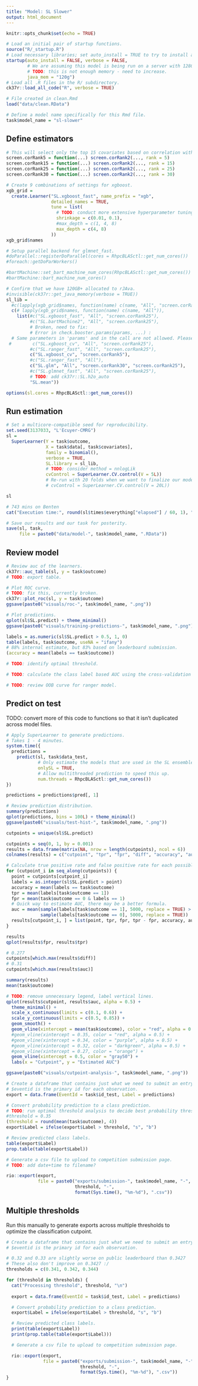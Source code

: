 ```yaml
---
title: "Model: SL Slower"
output: html_document
---
```


```r
knitr::opts_chunk$set(echo = TRUE)

# Load an initial pair of startup functions.
source("R/_startup.R")
# Load necessary libraries; set auto_install = TRUE to try to install any needed packages.
startup(auto_install = FALSE, verbose = FALSE,
        # We are assuming this model is being run on a server with 128GB+ RAM.
        # TODO: this is not enough memory - need to increase.
        java_mem = "120g")
# Load all .R files in the R/ subdirectory.
ck37r::load_all_code("R", verbose = TRUE)

# File created in clean.Rmd
load("data/clean.RData")

# Define a model name specifically for this Rmd file.
task$model_name = "sl-slower"
```

## Define estimators

```r

# This will select only the top 15 covariates based on correlation with the outcome.
screen.corRank5 = function(...) screen.corRank2(..., rank = 5)
screen.corRank15 = function(...) screen.corRank2(..., rank = 15)
screen.corRank25 = function(...) screen.corRank2(..., rank = 25)
screen.corRank30 = function(...) screen.corRank2(..., rank = 30)

# Create 9 combinations of settings for xgboost.
xgb_grid =
  create.Learner("SL.xgboost_fast", name_prefix = "xgb",
                 detailed_names = TRUE,
                 tune = list(
                   # TODO: conduct more extensive hyperparameter tuning.
                   shrinkage = c(0.01, 0.1),
                   #max_depth = c(1, 4, 8)
                   max_depth = c(4, 8)
                 ))
xgb_grid$names

# Setup parallel backend for glmnet_fast.
#doParallel::registerDoParallel(cores = RhpcBLASctl::get_num_cores())
#foreach::getDoParWorkers()

#bartMachine::set_bart_machine_num_cores(RhpcBLASctl::get_num_cores())
#bartMachine::bart_machine_num_cores()

# Confirm that we have 120GB+ allocated to rJAva.
#invisible(ck37r::get_java_memory(verbose = TRUE))
sl_lib =
  #c(lapply(xgb_grid$names, function(name) c(name, "All", "screen.corRank25")),
  c(# lapply(xgb_grid$names, function(name) c(name, "All")),
    list(#c("SL.xgboost_fast", "All", "screen.corRank25"),
         #c("SL.bartMachine2", "All", "screen.corRank25"),
         # Broken, need to fix:
         # Error in check.booster.params(params, ...) : 
  # Same parameters in 'params' and in the call are not allowed. Please check your 'params' list.
 #        c("SL.xgboost_cv", "All", "screen.corRank25"),
         #c("SL.ranger_fast", "All", "screen.corRank25"),
         c("SL.xgboost_cv", "screen.corRank5"),
         #c("SL.ranger_fast", "All"),
         c("SL.glm", "All", "screen.corRank30", "screen.corRank25"),
         #c("SL.glmnet_fast", "All", "screen.corRank25"),
         # TODO: add ck37r::SL.h2o_auto
         "SL.mean"))

options(sl.cores = RhpcBLASctl::get_num_cores())
```

## Run estimation

```r

# Set a multicore-compatible seed for reproducibility.
set.seed(3137033, "L'Ecuyer-CMRG")
sl =
  SuperLearner(Y = task$outcome,
               X = task$data[, task$covariates],
               family = binomial(),
               verbose = TRUE,
               SL.library = sl_lib,
               # TODO: consider method = nnlogLik
               cvControl = SuperLearner.CV.control(V = 5L))
               # Re-run with 20 folds when we want to finalize our model.
               # cvControl = SuperLearner.CV.control(V = 20L))

sl

# 743 mins on Benten
cat("Execution time:", round(sl$times$everything["elapsed"] / 60, 1), "minutes.\n")

# Save our results and our task for posterity.
save(sl, task,
     file = paste0("data/model-", task$model_name, ".RData"))
```

## Review model

```r
# Review auc of the learners.
ck37r::auc_table(sl, y = task$outcome)
# TODO: export table.

# Plot ROC curve.
# TODO: fix this, currently broken.
ck37r::plot_roc(sl, y = task$outcome)
ggsave(paste0("visuals/roc-", task$model_name, ".png"))

# Plot predictions.
qplot(sl$SL.predict) + theme_minimal()
ggsave(paste0("visuals/training-predictions-", task$model_name, ".png"))

labels = as.numeric(sl$SL.predict > 0.5, 1, 0)
table(labels, task$outcome, useNA = "ifany")
# 88% internal estimate, but 83% based on leaderboard submission.
(accuracy = mean(labels == task$outcome))

# TODO: identify optimal threshold.

# TODO: calculate the class label based AUC using the cross-validation folds rather than resubstitution.

# TODO: review OOB curve for ranger model.

```

## Predict on test

TODO: convert more of this code to functions so that it isn't duplicated across model files.

```r

# Apply SuperLearner to generate predictions.
# Takes 1 - 4 minutes.
system.time({
  predictions =
    predict(sl, task$data_test,
            # Only estimate the models that are used in the SL ensemble.
            onlySL = TRUE,
            # Allow multithreaded prediction to speed this up.
            num.threads = RhpcBLASctl::get_num_cores())
})

predictions = predictions$pred[, 1]

# Review prediction distribution.
summary(predictions)
qplot(predictions, bins = 100L) + theme_minimal()
ggsave(paste0("visuals/test-hist-", task$model_name, ".png"))

cutpoints = unique(sl$SL.predict)

cutpoints = seq(0, 1, by = 0.001)
results = data.frame(matrix(NA, nrow = length(cutpoints), ncol = 6))
colnames(results) = c("cutpoint", "tpr", "fpr", "diff", "accuracy", "auc")

# Calculate true positive rate and false positive rate for each possible cutpoint.
for (cutpoint_i in seq_along(cutpoints)) {
  point = cutpoints[cutpoint_i]
  labels = as.integer(sl$SL.predict > point)
  accuracy = mean(labels == task$outcome)
  tpr = mean(labels[task$outcome == 1])
  fpr = mean(task$outcome == 0 & labels == 1)
  # Quick way to estimate AUC, there may be a better formula.
  auc = mean(sample(labels[task$outcome == 1], 5000, replace = TRUE) >
             sample(labels[task$outcome == 0], 5000, replace = TRUE))
  results[cutpoint_i, ] = list(point, tpr, fpr, tpr - fpr, accuracy, auc)
}

results
qplot(results$fpr, results$tpr)

# 0.277
cutpoints[which.max(results$diff)]
# 0.31
cutpoints[which.max(results$auc)]

summary(results)
mean(task$outcome)

# TODO: remove unnecessary legend, label vertical lines.
qplot(results$cutpoint, results$auc, alpha = 0.5) +
  theme_minimal() +
  scale_x_continuous(limits = c(0.1, 0.6)) +
  scale_y_continuous(limits = c(0.5, 0.85)) + 
  geom_smooth() + 
  geom_vline(xintercept = mean(task$outcome), color = "red", alpha = 0.5) +
  #geom_vline(xintercept = 0.35, color = "red", alpha = 0.5) +
  #geom_vline(xintercept = 0.34, color = "purple", alpha = 0.5) +
  #geom_vline(xintercept = 0.32, color = "darkgreen", alpha = 0.5) +
  #geom_vline(xintercept = 0.27, color = "orange") +
  geom_vline(xintercept = 0.5, color = "gray50") +
  labs(x = "Cutpoint", y = "Estimated AUC")

ggsave(paste0("visuals/cutpoint-analysis-", task$model_name, ".png"))

# Create a dataframe that contains just what we need to submit an entry.
# $eventid is the primary id for each observation.
export = data.frame(EventId = task$id_test, Label = predictions)

# Convert probability prediction to a class prediction.
# TODO: run optimal threshold analysis to decide best probability threshold.
#threshold = 0.35
(threshold = round(mean(task$outcome), 4))
export$Label = ifelse(export$Label > threshold, "s", "b")

# Review predicted class labels.
table(export$Label)
prop.table(table(export$Label))

# Generate a csv file to upload to competition submission page.
# TODO: add date+time to filename?

rio::export(export,
            file = paste0("exports/submission-", task$model_name, "-",
                          threshold, "-", 
                          format(Sys.time(), "%m-%d"), ".csv"))

```

## Multiple thresholds 

Run this manually to generate exports across multiple thresholds to optimize the classification cutpoint.

```r
# Create a dataframe that contains just what we need to submit an entry.
# $eventid is the primary id for each observation.

# 0.32 and 0.33 are slightly worse on public leaderboard than 0.3427
# These also don't improve on 0.3427 :/
thresholds = c(0.341, 0.342, 0.344)

for (threshold in thresholds) {
  cat("Processing threshold", threshold, "\n")
  
  export = data.frame(EventId = task$id_test, Label = predictions)

  # Convert probability prediction to a class prediction.
  export$Label = ifelse(export$Label > threshold, "s", "b")

  # Review predicted class labels.
  print(table(export$Label))
  print(prop.table(table(export$Label)))

  # Generate a csv file to upload to competition submission page.

  rio::export(export,
              file = paste0("exports/submission-", task$model_name, "-",
                            threshold, "-", 
                            format(Sys.time(), "%m-%d"), ".csv"))
}
  
```
